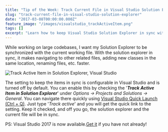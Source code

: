 ```yaml
---
title: "Tip of the Week: Track Current File in Visual Studio Solution Explorer"
slug: "track-current-file-in-visual-studio-solution-explorer"
date: "2017-03-08T00:00:00.000Z"
feature_image: "/images/visualstudio_trackActiveItem.png"
tags: []
excerpt: "Learn how to keep Visual Studio Solution Explorer in sync with your current file for faster navigation and improved workflow in large codebases."
---
```


While working on large codebases, I want my Solution Explorer to be synchronized with the current working file. With the solution explorer in sync, it makes navigating to other related files, adding new classes in the same location, renaming files, etc. faster.

![Track Active Item in Solution Explorer, Visual Studio](/images/visualstudio_trackActiveItem.png)

The setting to keep the items in sync is configurable in Visual Studio and is turned off by default. You can enable this by checking the '**_Track Active Item in Solution Explorer_**' under _Options -> Projects and Solutions -> General_. You can navigate there quickly using [Visual Studio Quick Launch (Ctrl + Q)](__GHOST_URL__/blog/quick-launch-in-visual-studio/). Just type '_Track active_' and you will get the quick link to the setting. Keep it checked, and off you go, the solution explorer and the current file will be in sync.

PS: Visual Studio 2017 is now available.[Get it](https://www.visualstudio.com/downloads/) if you have not already!
